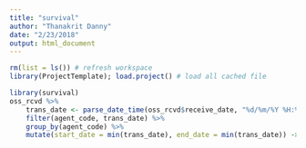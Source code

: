 ```yaml
---
title: "survival"
author: "Thanakrit Danny"
date: "2/23/2018"
output: html_document
---
```


```r
rm(list = ls()) # refresh workspace
library(ProjectTemplate); load.project() # load all cached file
```             

```r
library(survival)
oss_rcvd %>%
    trans_date <- parse_date_time(oss_rcvd$receive_date, "%d/%m/%Y %H:%M:%S") %>%
    filter(agent_code, trans_date) %>%
    group_by(agent_code) %>%
    mutate(start_date = min(trans_date), end_date = min(trans_date)) -> df

```

